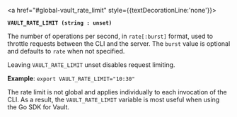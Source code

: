 <a id="global-vault_rate_limit" />

<a href="#global-vault_rate_limit" style={{textDecorationLine:'none'}}>

**`VAULT_RATE_LIMIT (string : unset)`**

</a>

The number of operations per second, in `rate[:burst]` format, used to throttle
requests between the CLI and the server. The `burst` value is optional and
defaults to `rate` when not specified.

Leaving `VAULT_RATE_LIMIT` unset disables request limiting.

**Example**: `export VAULT_RATE_LIMIT="10:30"`

<Tip>

  The rate limit is not global and applies individually to each invocation of
  the CLI. As a result, the `VAULT_RATE_LIMIT` variable is most useful when
  using the Go SDK for Vault.

</Tip>

